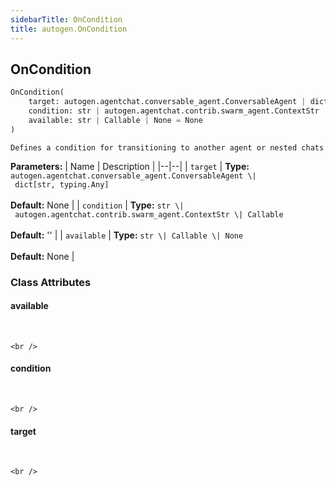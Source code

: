 ```yaml
---
sidebarTitle: OnCondition
title: autogen.OnCondition
---
```

<h2 id="autogen.OnCondition" class="doc doc-heading">
    <code class="doc-symbol doc-symbol-heading doc-symbol-class"></code>
    <span class="doc doc-object-name doc-class-name">OnCondition</span>
</h2>

```python
OnCondition(
    target: autogen.agentchat.conversable_agent.ConversableAgent | dict[str, typing.Any] = None,
    condition: str | autogen.agentchat.contrib.swarm_agent.ContextStr | Callable = '',
    available: str | Callable | None = None
)
```

    Defines a condition for transitioning to another agent or nested chats

<b>Parameters:</b>
| Name | Description |
|--|--|
| `target` | **Type:** `autogen.agentchat.conversable_agent.ConversableAgent \| dict[str, typing.Any]`<br/><br/>**Default:** None |
| `condition` | **Type:** `str \| autogen.agentchat.contrib.swarm_agent.ContextStr \| Callable`<br/><br/>**Default:** '' |
| `available` | **Type:** `str \| Callable \| None`<br/><br/>**Default:** None |

### Class Attributes

<code class="doc-symbol doc-symbol-heading doc-symbol-attribute"></code>
#### available
<br />

    <br />

<code class="doc-symbol doc-symbol-heading doc-symbol-attribute"></code>
#### condition
<br />

    <br />

<code class="doc-symbol doc-symbol-heading doc-symbol-attribute"></code>
#### target
<br />

    <br />